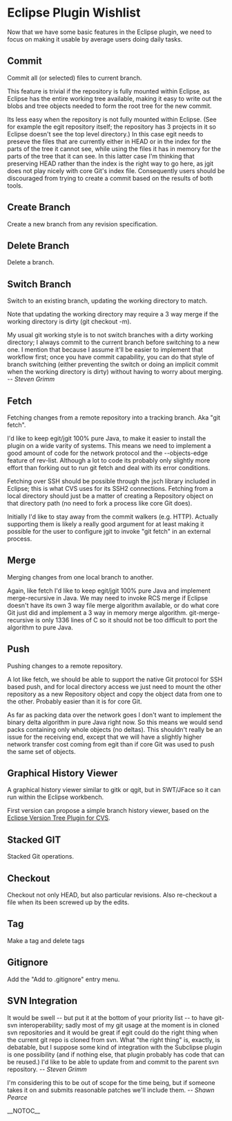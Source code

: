 = Eclipse Plugin Wishlist =

Now that we have some basic features in the Eclipse plugin, we need to focus on making it usable by average users doing daily tasks.

== Commit ==

Commit all (or selected) files to current branch.

This feature is trivial if the repository is fully mounted within Eclipse, as Eclipse has the entire working tree available, making it easy to write out the blobs and tree objects needed to form the root tree for the new commit.

Its less easy when the repository is not fully mounted within Eclipse.  (See for example the egit repository itself;
the repository has 3 projects in it so Eclipse doesn't see the top level directory.)  In this case egit needs to
preseve the files that are currently either in HEAD or in the index for the parts of the tree it cannot see, while
using the files it has in memory for the parts of the tree that it can see.  In this latter case I'm thinking that
preserving HEAD rather than the index is the right way to go here, as jgit does not play nicely with core Git's
index file.  Consequently users should be discouraged from trying to create a commit based on the results of
both tools.

== Create Branch ==

Create a new branch from any revision specification.

== Delete Branch ==

Delete a branch.

== Switch Branch ==

Switch to an existing branch, updating the working directory to match.

Note that updating the working directory may require a 3 way merge if the working directory is dirty
(git checkout -m).

My usual git working style is to not switch branches with a dirty               
working directory; I always commit to the current branch before                 
switching to a new one. I mention that because I assume it'll be easier         
to implement that workflow first; once you have commit capability, you          
can do that style of branch switching (either preventing the switch or          
doing an implicit commit when the working directory is dirty) without           
having to worry about merging. <i>-- Steven Grimm</i>

== Fetch ==

Fetching changes from a remote repository into a tracking branch.  Aka "git fetch".

I'd like to keep egit/jgit 100% pure Java, to make it easier to install the plugin on a wide varity of systems.  This
means we need to implement a good amount of code for the network protocol and the --objects-edge feature of rev-list.
Although a lot to code its probably only slightly more effort than forking out to run git fetch and deal with its
error conditions.

Fetching over SSH should be possible through the jsch library included in Eclipse; this is what CVS uses for its
SSH2 connections.  Fetching from a local directory should just be a matter of creating a Repository object on that
directory path (no need to fork a process like core Git does).

Initially I'd like to stay away from the commit walkers (e.g. HTTP).  Actually supporting them is likely a really
good argument for at least making it possible for the user to configure jgit to invoke "git fetch" in an external
process.

== Merge ==

Merging changes from one local branch to another.

Again, like fetch I'd like to keep egit/jgit 100% pure Java and implement merge-recursive in Java.  We may need to
invoke RCS merge if Eclipse doesn't have its own 3 way file merge algorithm available, or do what core Git just
did and implement a 3 way in memory merge algorithm.  git-merge-recursive is only 1336 lines of C so it should not
be too difficult to port the algorithm to pure Java.

== Push ==

Pushing changes to a remote repository.

A lot like fetch, we should be able to support the native Git protocol for SSH based push, and for local directory
access we just need to mount the other repository as a new Repository object and copy the object data from one
to the other.  Probably easier than it is for core Git.

As far as packing data over the network goes I don't want to implement the binary delta algorithm in pure Java
right now.  So this means we would send packs containing only whole objects (no deltas).  This shouldn't really
be an issue for the receiving end, except that we will have a slightly higher network transfer cost coming from
egit than if core Git was used to push the same set of objects.

== Graphical History Viewer ==

A graphical history viewer similar to gitk or qgit, but in SWT/JFace so it can run within the Eclipse
workbench.

First version can propose a simple branch history viewer, based on the [http://versiontree.sourceforge.net/ Eclipse Version Tree Plugin for CVS].

== Stacked GIT ==

Stacked Git operations. 

== Checkout ==

Checkout not only HEAD, but also particular revisions.  Also re-checkout a file when its been screwed up by the edits.

== Tag ==

Make a tag and delete tags

== Gitignore ==

Add the "Add to .gitignore" entry menu.

== SVN Integration ==

It would be swell -- but put it at the bottom of your
priority list -- to have git-svn interoperability; sadly most of my git
usage at the moment is in cloned svn repositories and it would be great
if egit could do the right thing when the current git repo is cloned
from svn. What "the right thing" is, exactly, is debatable, but I
suppose some kind of integration with the Subclipse plugin is one
possibility (and if nothing else, that plugin probably has code that can
be reused.) I'd like to be able to update from and commit to the parent
svn repository. <i>-- Steven Grimm</i>

I'm considering this to be out of scope for the time being, but if someone takes it on and submits reasonable patches we'll include them. <i>-- Shawn Pearce</i>

__NOTOC__